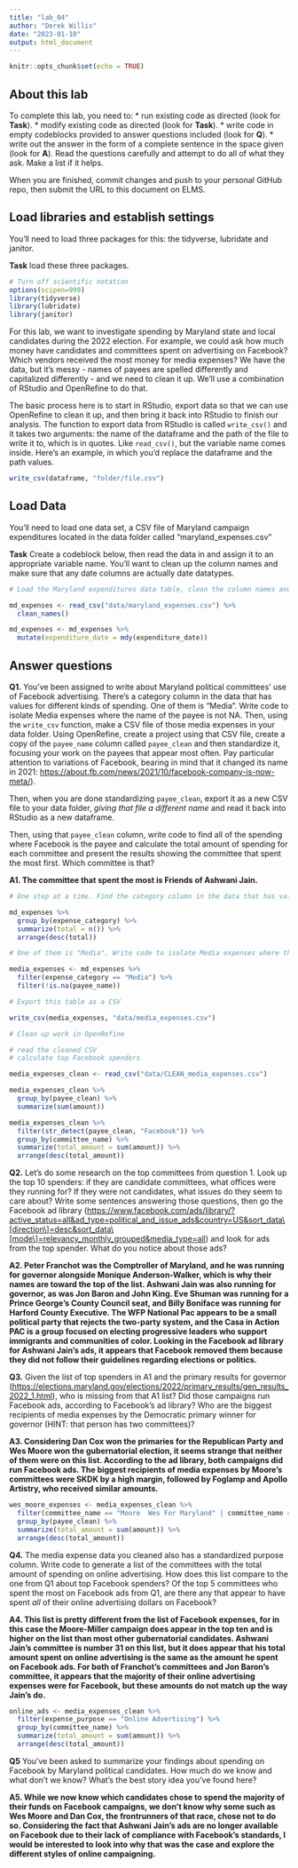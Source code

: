 ```yaml
---
title: "lab_04"
author: "Derek Willis"
date: "2023-01-10"
output: html_document
---
```


```r
knitr::opts_chunk$set(echo = TRUE)
```

## About this lab

To complete this lab, you need to: \* run existing code as directed (look for **Task**). \* modify existing code as directed (look for **Task**). \* write code in empty codeblocks provided to answer questions included (look for **Q**). \* write out the answer in the form of a complete sentence in the space given (look for **A**). Read the questions carefully and attempt to do all of what they ask. Make a list if it helps.

When you are finished, commit changes and push to your personal GitHub repo, then submit the URL to this document on ELMS.

## Load libraries and establish settings

You'll need to load three packages for this: the tidyverse, lubridate and janitor.

**Task** load these three packages.

```r
# Turn off scientific notation
options(scipen=999)
library(tidyverse)
library(lubridate)
library(janitor)
```

For this lab, we want to investigate spending by Maryland state and local candidates during the 2022 election. For example, we could ask how much money have candidates and committees spent on advertising on Facebook? Which vendors received the most money for media expenses? We have the data, but it's messy - names of payees are spelled differently and capitalized differently - and we need to clean it up. We'll use a combination of RStudio and OpenRefine to do that.

The basic process here is to start in RStudio, export data so that we can use OpenRefine to clean it up, and then bring it back into RStudio to finish our analysis. The function to export data from RStudio is called `write_csv()` and it takes two arguments: the name of the dataframe and the path of the file to write it to, which is in quotes. Like `read_csv()`, but the variable name comes inside. Here's an example, in which you'd replace the dataframe and the path values.

```r
write_csv(dataframe, "folder/file.csv")
```

## Load Data

You'll need to load one data set, a CSV file of Maryland campaign expenditures located in the data folder called "maryland_expenses.csv"

**Task** Create a codeblock below, then read the data in and assign it to an appropriate variable name. You'll want to clean up the column names and make sure that any date columns are actually date datatypes.

```r
# Load the Maryland expenditures data table, clean the column names and convert columns with dates into actual dates.

md_expenses <- read_csv("data/maryland_expenses.csv") %>%
  clean_names()

md_expenses <- md_expenses %>%
  mutate(expenditure_date = mdy(expenditure_date))
```

## Answer questions

**Q1.** You've been assigned to write about Maryland political committees' use of Facebook advertising. There's a category column in the data that has values for different kinds of spending. One of them is "Media". Write code to isolate Media expenses where the name of the payee is not NA. Then, using the `write_csv` function, make a CSV file of those media expenses in your data folder. Using OpenRefine, create a project using that CSV file, create a copy of the `payee_name` column called `payee_clean` and then standardize it, focusing your work on the payees that appear most often. Pay particular attention to variations of Facebook, bearing in mind that it changed its name in 2021: <https://about.fb.com/news/2021/10/facebook-company-is-now-meta/>).

Then, when you are done standardizing `payee_clean`, export it as a new CSV file to your data folder, *giving that file a different name* and read it back into RStudio as a new dataframe.

Then, using that `payee_clean` column, write code to find all of the spending where Facebook is the payee and calculate the total amount of spending for each committee and present the results showing the committee that spent the most first. Which committee is that?

**A1. The committee that spent the most is Friends of Ashwani Jain.**

```r
# One step at a time. Find the category column in the data that has values for different kinds of spending.

md_expenses %>%
  group_by(expense_category) %>%
  summarize(total = n()) %>%
  arrange(desc(total))
```

```r
# One of them is "Media". Write code to isolate Media expenses where the name of the payee is not NA. They key here is using (!is.na(payee_name)) within a function

media_expenses <- md_expenses %>%
  filter(expense_category == "Media") %>%
  filter(!is.na(payee_name))
```

```r
# Export this table as a CSV

write_csv(media_expenses, "data/media_expenses.csv")

# Clean up work in OpenRefine

```

```r
# read the cleaned CSV
# calculate top Facebook spenders

media_expenses_clean <- read_csv("data/CLEAN_media_expenses.csv")

media_expenses_clean %>%
  group_by(payee_clean) %>%
  summarize(sum(amount))

media_expenses_clean %>%
  filter(str_detect(payee_clean, "Facebook")) %>%
  group_by(committee_name) %>%
  summarize(total_amount = sum(amount)) %>%
  arrange(desc(total_amount))

```

**Q2.** Let's do some research on the top committees from question 1. Look up the top 10 spenders: if they are candidate committees, what offices were they running for? If they were not candidates, what issues do they seem to care about? Write some sentences answering those questions, then go the Facebook ad library ([https://www.facebook.com/ads/library/?active_status=all&ad_type=political_and_issue_ads&country=US&sort_data\\[direction\\]=desc&sort_data\\[mode\\]=relevancy_monthly_grouped&media_type=all](https://www.facebook.com/ads/library/?active_status=all&ad_type=political_and_issue_ads&country=US&sort_data%5Bdirection%5D=desc&sort_data%5Bmode%5D=relevancy_monthly_grouped&media_type=all){.uri}) and look for ads from the top spender. What do you notice about those ads?

**A2. Peter Franchot was the Comptroller of Maryland, and he was running for governor alongside Monique Anderson-Walker, which is why their names are toward the top of the list. Ashwani Jain was also running for governor, as was Jon Baron and John King. Eve Shuman was running for a Prince George's County Council seat, and Billy Boniface was running for Harford County Executive. The WFP National Pac appears to be a small political party that rejects the two-party system, and the Casa in Action PAC is a group focused on electing progressive leaders who support immigrants and communities of color. Looking in the Facebook ad library for Ashwani Jain's ads, it appears that Facebook removed them because they did not follow their guidelines regarding elections or politics.**

**Q3.** Given the list of top spenders in A1 and the primary results for governor (<https://elections.maryland.gov/elections/2022/primary_results/gen_results_2022_1.html>), who is missing from that A1 list? Did those campaigns run Facebook ads, according to Facebook's ad library? Who are the biggest recipients of media expenses by the Democratic primary winner for governor (HINT: that person has two committees)?

**A3. Considering Dan Cox won the primaries for the Republican Party and Wes Moore won the gubernatorial election, it seems strange that neither of them were on this list. According to the ad library, both campaigns did run Facebook ads. The biggest recipients of media expenses by Moore's committees were SKDK by a high margin, followed by Foglamp and Apollo Artistry, who received similar amounts.**

```r
wes_moore_expenses <- media_expenses_clean %>%
  filter(committee_name == "Moore  Wes For Maryland" | committee_name == "Moore Miller For Maryland Slate") %>%
  group_by(payee_clean) %>%
  summarize(total_amount = sum(amount)) %>%
  arrange(desc(total_amount))
```

**Q4.** The media expense data you cleaned also has a standardized purpose column. Write code to generate a list of the committees with the total amount of spending on online advertising. How does this list compare to the one from Q1 about top Facebook spenders? Of the top 5 committees who spent the most on Facebook ads from Q1, are there any that appear to have spent *all* of their online advertising dollars on Facebook?

**A4. This list is pretty different from the list of Facebook expenses, for in this case the Moore-Miller campaign does appear in the top ten and is higher on the list than most other gubernatorial candidates. Ashwani Jain's committee is number 31 on this list, but it does appear that his total amount spent on online advertising is the same as the amount he spent on Facebook ads. For both of Franchot's committees and Jon Baron's committee, it appears that the majority of their online advertising expenses were for Facebook, but these amounts do not match up the way Jain's do.**

```r
online_ads <- media_expenses_clean %>%
  filter(expense_purpose == "Online Advertising") %>%
  group_by(committee_name) %>%
  summarize(total_amount = sum(amount)) %>%
  arrange(desc(total_amount))
```

**Q5** You've been asked to summarize your findings about spending on Facebook by Maryland political candidates. How much do we know and what don't we know? What's the best story idea you've found here?

**A5. While we now know which candidates chose to spend the majority of their funds on Facebook campaigns, we don't know why some such as Wes Moore and Dan Cox, the frontrunners of that race, chose not to do so. Considering the fact that Ashwani Jain's ads are no longer available on Facebook due to their lack of compliance with Facebook's standards, I would be interested to look into why that was the case and explore the different styles of online campaigning.**
